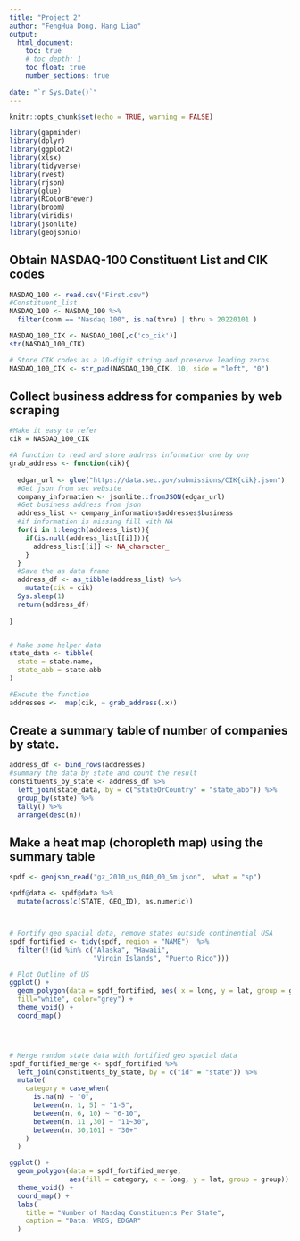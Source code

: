 ```yaml
---
title: "Project 2"
author: "FengHua Dong, Hang Liao"
output: 
  html_document:
    toc: true
    # toc_depth: 1
    toc_float: true
    number_sections: true
    
date: "`r Sys.Date()`"
---
```


```r
knitr::opts_chunk$set(echo = TRUE, warning = FALSE) 

library(gapminder)
library(dplyr)
library(ggplot2)
library(xlsx)
library(tidyverse)
library(rvest)
library(rjson)
library(glue)
library(RColorBrewer)
library(broom)
library(viridis)
library(jsonlite)
library(geojsonio)

```

## Obtain NASDAQ-100 Constituent List and CIK codes

```r
NASDAQ_100 <- read.csv("First.csv")
#Constituent_list
NASDAQ_100 <- NASDAQ_100 %>% 
  filter(conm == "Nasdaq 100", is.na(thru) | thru > 20220101 )

NASDAQ_100_CIK <- NASDAQ_100[,c('co_cik')]
str(NASDAQ_100_CIK)

# Store CIK codes as a 10-digit string and preserve leading zeros.
NASDAQ_100_CIK <- str_pad(NASDAQ_100_CIK, 10, side = "left", "0")


```

## Collect business address for companies by web scraping

```r
#Make it easy to refer
cik = NASDAQ_100_CIK 

#A function to read and store address information one by one
grab_address <- function(cik){
  
  edgar_url <- glue("https://data.sec.gov/submissions/CIK{cik}.json")
  #Get json from sec website
  company_information <- jsonlite::fromJSON(edgar_url)
  #Get business address from json
  address_list <- company_information$addresses$business
  #if information is missing fill with NA
  for(i in 1:length(address_list)){
    if(is.null(address_list[[i]])){
      address_list[[i]] <- NA_character_
    }
  }
  #Save the as data frame
  address_df <- as_tibble(address_list) %>% 
    mutate(cik = cik)
  Sys.sleep(1)
  return(address_df)
  
}


# Make some helper data 
state_data <- tibble(
  state = state.name,
  state_abb = state.abb
)

#Excute the function
addresses <-  map(cik, ~ grab_address(.x))

```

## Create a summary table of number of companies by state.

```r
address_df <- bind_rows(addresses)
#summary the data by state and count the result
constituents_by_state <- address_df %>%
  left_join(state_data, by = c("stateOrCountry" = "state_abb")) %>% 
  group_by(state) %>% 
  tally() %>% 
  arrange(desc(n))

```

## Make a heat map (choropleth map) using the summary table

```r
spdf <- geojson_read("gz_2010_us_040_00_5m.json",  what = "sp")

spdf@data <- spdf@data %>% 
  mutate(across(c(STATE, GEO_ID), as.numeric))



# Fortify geo spacial data, remove states outside continential USA
spdf_fortified <- tidy(spdf, region = "NAME")  %>% 
  filter(!(id %in% c("Alaska", "Hawaii", 
                     "Virgin Islands", "Puerto Rico")))

# Plot Outline of US
ggplot() +
  geom_polygon(data = spdf_fortified, aes( x = long, y = lat, group = group),
  fill="white", color="grey") +
  theme_void() +
  coord_map()




# Merge random state data with fortified geo spacial data 
spdf_fortified_merge <- spdf_fortified %>%
  left_join(constituents_by_state, by = c("id" = "state")) %>% 
  mutate(
    category = case_when(
      is.na(n) ~ "0",
      between(n, 1, 5) ~ "1-5",
      between(n, 6, 10) ~ "6-10",
      between(n, 11 ,30) ~ "11~30",
      between(n, 30,101) ~ "30+"
    )
  )

ggplot() +
  geom_polygon(data = spdf_fortified_merge,
               aes(fill = category, x = long, y = lat, group = group)) +
  theme_void() +
  coord_map() +
  labs(
    title = "Number of Nasdaq Constituents Per State",
    caption = "Data: WRDS; EDGAR"
  ) 


```
